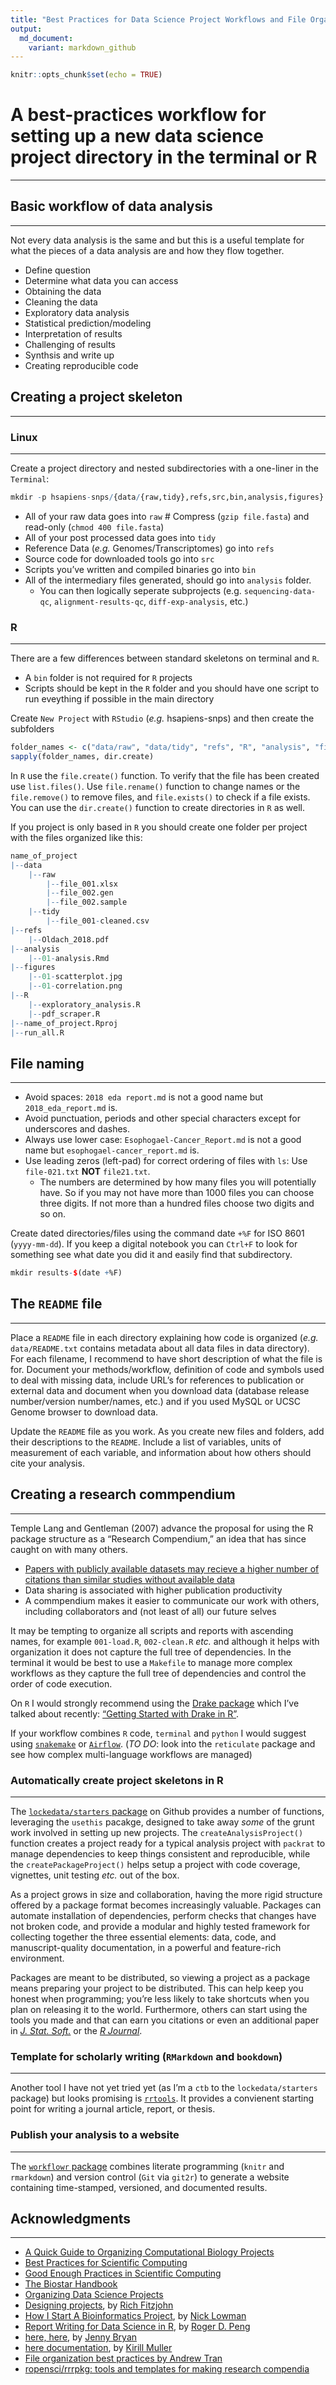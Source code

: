 ```yaml
---
title: "Best Practices for Data Science Project Workflows and File Organization"
output:
  md_document:
    variant: markdown_github
---
```


```r
knitr::opts_chunk$set(echo = TRUE)
```

# A best-practices workflow for setting up a new data science project directory in the terminal or R
***
## Basic workflow of data analysis
***
Not every data analysis is the same and but this is a useful template for what the pieces of a data analysis are and how they flow together.

+ Define question
+ Determine what data you can access
+ Obtaining the data
+ Cleaning the data
+ Exploratory data analysis
+ Statistical prediction/modeling
+ Interpretation of results
+ Challenging of results
+ Synthsis and write up
+ Creating reproducible code

## Creating a project skeleton 
***
### Linux
***
Create a project directory and nested subdirectories with a one-liner in the `Terminal`:

```r
mkdir -p hsapiens-snps/{data/{raw,tidy},refs,src,bin,analysis,figures}  # no spaces between subdirectories
```

* All of your raw data goes into `raw`  # Compress (`gzip file.fasta`) and read-only (`chmod 400 file.fasta`)
* All of your post processed data goes into `tidy` 
* Reference Data (*e.g.* Genomes/Transcriptomes) go into `refs`
* Source code for downloaded tools go into `src`
* Scripts you've written and compiled binaries go into `bin`
* All of the intermediary files generated, should go into `analysis` folder. 
    * You can then logically seperate subprojects (e.g. `sequencing-data-qc`, `alignment-results-qc`, `diff-exp-analysis`, etc.)

### R
***
There are a few differences between standard skeletons on terminal and `R`.

* A `bin` folder is not required for `R` projects 
* Scripts should be kept in the `R` folder and you should have one script to run eveything if possible in the main directory 

Create `New Project` with `RStudio` (_e.g._ hsapiens-snps) and then create the subfolders

```r
folder_names <- c("data/raw", "data/tidy", "refs", "R", "analysis", "figures")
sapply(folder_names, dir.create)
```

In `R` use the `file.create()` function. To verify that the file has been created use `list.files()`. Use `file.rename()` function to change names or the `file.remove()` to remove files, and `file.exists()` to check if a file exists. You can use the `dir.create()` function to create directories in `R` as well.

If you project is only based in `R` you should create one folder per project with the files organized like this:

```r
name_of_project
|--data
    |--raw
        |--file_001.xlsx
        |--file_002.gen
        |--file_002.sample
    |--tidy
        |--file_001-cleaned.csv
|--refs
    |--Oldach_2018.pdf
|--analysis
    |--01-analysis.Rmd
|--figures
    |--01-scatterplot.jpg
    |--01-correlation.png
|--R
    |--exploratory_analysis.R
    |--pdf_scraper.R
|--name_of_project.Rproj
|--run_all.R
```

## File naming
***
* Avoid spaces: `2018 eda report.md` is not a good name but `2018_eda_report.md` is.
* Avoid punctuation, periods and other special characters except for underscores and dashes.
* Always use lower case: `Esophogael-Cancer_Report.md` is not a good name but `esophogael-cancer_report.md` is.
* Use leading zeros (left-pad) for correct ordering of files with `ls`: Use `file-021.txt` **NOT** `file21.txt`.
    * The numbers are determined by how many files you will potentially have. So if you may not have more than 1000 files you can choose three digits. If not more than a hundred files choose two digits and so on. 
    
Create dated directories/files using the command date `+%F` for ISO 8601 (`yyyy-mm-dd`). If you keep a digital notebook you can `Ctrl+F` to look for something see what date you did it and easily find that subdirectory.

```r
mkdir results-$(date +%F)
```    

## The `README` file
***
Place a `README` file in each directory explaining how code is organized (*e.g.* `data/README.txt` contains metadata about all data files in data directory). For each filename, I recommend to have  short description of what the file is for. Document your methods/workflow, definition of code and symbols used to deal with missing data, include URL's for references to publication or external data and document when you download data (database release number/version number/names, etc.) and if you used MySQL or UCSC Genome browser to download data.

Update the `README` file as you work. As you create new files and folders, add their descriptions to the `README`. Include a list of variables, units of measurement of each variable, and information about how others should cite your analysis.

## Creating a research commpendium
***
Temple Lang and Gentleman (2007) advance the proposal for using the R package structure as a "Research Compendium," an idea that has since caught on with many others.

* [Papers with publicly available datasets may recieve a higher number of citations than similar studies without available data](https://doi.org/10.1080/00031305.2017.1375986)
* Data sharing is associated with higher publication productivity
* A commpendium makes it easier to communicate our work with others, including collaborators and (not least of all) our future selves

It may be tempting to organize all scripts and reports with ascending names, for example `001-load.R`, `002-clean.R` _etc._ and although it helps with organization it does not capture the full tree of dependencies. In the terminal it would be best to use a `Makefile` to manage more complex workflows as they capture the full tree of dependencies and control the order of code execution.

On `R` I would strongly recommend using the [Drake package](https://github.com/ropensci/drake) which I've talked about recently: ["Getting Started with Drake in R"](https://moldach.github.io/xaringan-presentation_drake/#1).

If your workflow combines `R` code, `terminal` and `python` I would suggest using [`snakemake`](https://snakemake.readthedocs.io/en/stable/) or [`Airflow`](https://towardsdatascience.com/getting-started-with-apache-airflow-df1aa77d7b1b). (*TO DO*: look into the `reticulate` package and see how complex multi-language workflows are managed)

### Automatically create project skeletons in R
***
The [`lockedata/starters` package](https://github.com/lockedata/starters) on Github provides a number of functions, leveraging the `usethis` pacakge, designed to take away *some* of the grunt work involved in setting up new projects. The `createAnalysisProject()` function creates a project ready for a typical analysis project with `packrat` to manage dependencies to keep things consistent and reproducible, while the `createPackageProject()` helps setup a project with code coverage, vignettes, unit testing _etc._ out of the box.

As a project grows in size and collaboration, having the more rigid structure offered by a package format becomes increasingly valuable. Packages can automate installation of dependencies, perform checks that changes have not broken code, and provide a modular and highly tested framework for collecting together the three essential elements: data, code, and manuscript-quality documentation, in a powerful and feature-rich environment.

Packages are meant to be distributed, so viewing a project as a package means preparing your project to be distributed. This can help keep you honest when programming; you’re less likely to take shortcuts when you plan on releasing it to the world. Furthermore, others can start using the tools you made and that can earn you citations or even an additional paper in [_J. Stat. Soft._](https://www.jstatsoft.org/index) or the [_R Journal_](https://journal.r-project.org/).

### Template for scholarly writing (`RMarkdown` and `bookdown`)
***
Another tool I have not yet tried yet (as I'm a `ctb` to the `lockedata/starters` package) but looks promising is [`rrtools`](https://github.com/benmarwick/rrtools). It provides a convienent starting point for writing a journal article, report, or thesis.

### Publish your analysis to a website
***
The [`workflowr` package](https://cran.r-project.org/web/packages/workflowr/index.html) combines literate programming (`knitr` and `rmarkdown`) and version control (`Git` via `git2r`) to generate a website containing time-stamped, versioned, and documented results.

## Acknowledgments
***

* [A Quick Guide to Organizing Computational Biology Projects](http://journals.plos.org/ploscompbiol/article?id=10.1371/journal.pcbi.1000424)
* [Best Practices for Scientific Computing](https://journals.plos.org/plosbiology/article?id=10.1371/journal.pbio.1001745)
* [Good Enough Practices in Scientific Computing](https://journals.plos.org/ploscompbiol/article?id=10.1371/journal.pcbi.1005510)
* [The Biostar Handbook](https://www.biostarhandbook.com/)
* [Organizing Data Science Projects](https://leanpub.com/universities/courses/jhu/cbds-organizing)
* [Designing projects](https://nicercode.github.io/blog/2013-04-05-projects/), by [Rich Fitzjohn](https://nicercode.github.io/about/#Team)
* [How I Start A Bioinformatics Project](http://lab.loman.net/2014/05/14/how-i-start-a-bioinformatics-project/), by [Nick Lowman](http://lab.loman.net/about/)
* [Report Writing for Data Science in R](https://leanpub.com/reportwriting), by [Roger D. Peng](http://www.biostat.jhsph.edu/~rpeng/)
* [here, here](https://github.com/jennybc/here_here), by [Jenny Bryan](https://www.stat.ubc.ca/~jenny/)
* [here documentation](https://github.com/r-lib/here), by [Kirill Muller](https://github.com/krlmlr)
* [File organization best practices by Andrew Tran](https://andrewbtran.github.io/NICAR/2018/workflow/docs/01-workflow_intro.html?utm_content=buffer858fd&utm_medium=social&utm_source=twitter.com&utm_campaign=buffer)
* [ropensci/rrrpkg: tools and templates for making research compendia](https://github.com/ropensci/rrrpkg#useful-tools-and-templates-for-making-research-compendia)